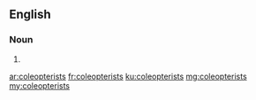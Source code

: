 ==English==

===Noun===
{{head|en|plural}}

# {{plural of|coleopterist|lang=en|nocat=1}}

[[ar:coleopterists]]
[[fr:coleopterists]]
[[ku:coleopterists]]
[[mg:coleopterists]]
[[my:coleopterists]]